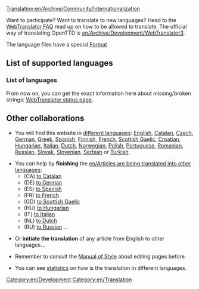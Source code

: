 [[Translation:en/Archive/Community/Internationalization]]


Want to participate? Want to translate to new languages? Head to the [http://translator.openttd.org/en/faq WebTranslator FAQ] read up on how to be allowed to translate. The official way of translating OpenTTD is [[en/Archive/Development/WebTranslator3]].

The language files have a special [[en/Archive/Source/OpenTTDDevBlackBook/Format of langfiles|Format]]

=='''List of supported languages'''==

==='''List of languages'''===
From now on, you can get the exact information here about missing/broken strings:
[http://translator.openttd.org/status WebTranslator status page].

=='''Other collaborations'''==
*You will find this website in [[:Category:en/Articles in other languages|different languages]]: [[en/Main Page|English]], [[ca/Main Page|Catalan]], [[cs/Main Page|Czech]], [[de/Main Page|German]], [[el/Main Page|Greek]], [[es/Main Page|Spanish]], [[fi/Main Page|Finnish]], [[fr/Main Page|French]], [[gd/Main Page|Scottish Gaelic]], [[hr/Main Page|Croatian]], [[hu/Main Page|Hungarian]], [[it/Main Page|Italian]], [[nl/Main Page|Dutch]], [[no/Main Page|Norwegian]], [[pl/Main Page|Polish]], [[pt/Main Page|Portuguese]], [[ro/Main Page|Romanian]], [[ru/Main Page|Russian]], [[sk/Main Page|Slovak]], [[sl/Main Page|Slovenian]], [[sr/Main Page|Serbian]] or [[tr/Main Page|Turkish]].

*You can help by '''finishing''' the [[en/Articles are being translated into other languages]]:
**(CA) [[:Category:ca/Articles traduint-se al català|to Catalan]]
**(DE) [[:Category:de/Artikel, welche in die deutsche Sprache übersetzt werden|to German]]
**(ES) [[:Category:es/Artículos que se están traduciendo al español|to Spanish]]
**(FR) [[:Category:fr/À traduire en français|to French]]
**(GD) [[:Category:gd/Ag eadar-theangachadh dhan Ghàidhlig|to Scottish Gaelic]]
**(HU) [[:Category:hu/Fordításban|to Hungarian]]
**(IT) [[:Category:it/Articoli in fase di traduzione|to Italian]]
**(NL) [[:Category:nl/Artikelen die worden vertaald|to Dutch]]
**(RU) [[:Category:ru/Статьи, которые в настоящее время переводятся на русский язык|to Russian]] ...

*Or '''initiate the translation''' of any article from English to other languages...

*Remember to consult the [[en/Wiki/Manual of Style#non-english-pages|Manual of Style]] about editing pages before.

*You can see [[:Category:en/Other languages|statistics]] on how is the translation in different languages.

[[Category:en/Development]][[Category:en/Translation]]